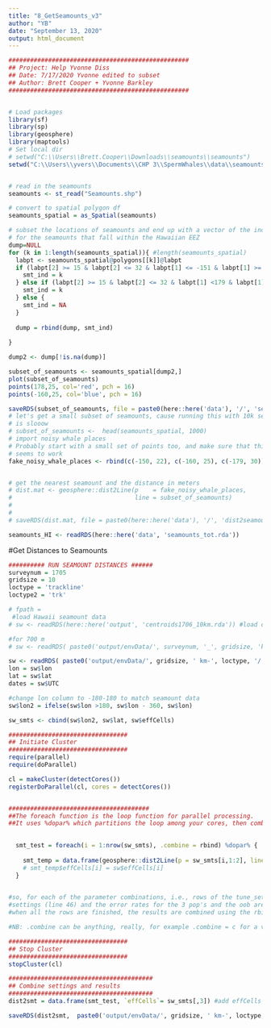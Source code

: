 ```yaml
---
title: "8_GetSeamounts_v3"
author: "YB"
date: "September 13, 2020"
output: html_document
---
```


```r
##################################################
## Project: Help Yvonne Diss
## Date: 7/17/2020 Yvonne edited to subset
## Author: Brett Cooper + Yvonne Barkley
##################################################


# Load packages
library(sf)
library(sp)
library(geosphere)
library(maptools)
# Set local dir
# setwd("C:\\Users\\Brett.Cooper\\Downloads\\seamounts\\seamounts")
setwd("C:\\Users\\yvers\\Documents\\CHP 3\\SpermWhales\\data\\seamounts")


# read in the seamounts
seamounts <- st_read("Seamounts.shp")

# convert to spatial polygon df
seamounts_spatial = as_Spatial(seamounts)

# subset the locations of seamounts and end up with a vector of the indices 
# for the seamounts that fall within the Hawaiian EEZ
dump=NULL
for (k in 1:length(seamounts_spatial)){ #length(seamounts_spatial)
  labpt <- seamounts_spatial@polygons[[k]]@labpt
  if (labpt[2] >= 15 & labpt[2] <= 32 & labpt[1] <= -151 & labpt[1] >= -179){#
    smt_ind = k
  } else if (labpt[2] >= 15 & labpt[2] <= 32 & labpt[1] <179 & labpt[1] >= 170){
    smt_ind = k
  } else {
    smt_ind = NA
  }
  
  dump = rbind(dump, smt_ind)
  
}

dump2 <- dump[!is.na(dump)]

subset_of_seamounts <- seamounts_spatial[dump2,]
plot(subset_of_seamounts)
points(178,25, col='red', pch = 16)
points(-160,25, col='blue', pch = 16)

saveRDS(subset_of_seamounts, file = paste0(here::here('data'), '/', 'seamounts_tot.rda'))
# let's get a small subset of seamounts, cause running this with 10k seamounts
# is slooow
# subset_of_seamounts <-  head(seamounts_spatial, 1000)
# import noisy whale places
# Probably start with a small set of points too, and make sure that this
# seems to work
fake_noisy_whale_places <- rbind(c(-150, 22), c(-160, 25), c(-179, 30))


# get the nearest seamount and the distance in meters
# dist.mat <- geosphere::dist2Line(p    = fake_noisy_whale_places, 
#                                  line = subset_of_seamounts)
# 
# 
# saveRDS(dist.mat, file = paste0(here::here('data'), '/', 'dist2seamount_tot.rda'))

seamounts_HI <- readRDS(here::here('data', 'seamounts_tot.rda'))
```


#Get Distances to Seamounts
```r
########## RUN SEAMOUNT DISTANCES ######
surveynum = 1705
gridsize = 10
loctype = 'trackline'
loctype2 = 'trk'

# fpath = 
 #load Hawaii seamount data
# sw <- readRDS(here::here('output', 'centroids1706_10km.rda')) #load centroid locations from gridding data

#for 700 m 
# sw <- readRDS( paste0('output/envData/', surveynum, '_', gridsize, 'km_', loctype2, '_sw.rda' ) )

sw <- readRDS( paste0('output/envData/', gridsize, ' km-', loctype, '/', surveynum, '_', gridsize, 'km_', loctype2, '_sw.rda' ) )
lon = sw$lon
lat = sw$lat
dates = sw$UTC

#change lon column to -180-180 to match seamount data
sw$lon2 = ifelse(sw$lon >180, sw$lon - 360, sw$lon) 

sw_smts <- cbind(sw$lon2, sw$lat, sw$effCells)

#################################
## Initiate Cluster
#################################
require(parallel)
require(doParallel)

cl = makeCluster(detectCores())
registerDoParallel(cl, cores = detectCores())


#######################################
##The foreach function is the loop function for parallel processing. 
##It uses %dopar% which partitions the loop among your cores, then combines each output using the .combine argument. 

  
  smt_test = foreach(i = 1:nrow(sw_smts), .combine = rbind) %dopar% { 
    
    smt_temp = data.frame(geosphere::dist2Line(p = sw_smts[i,1:2], line = seamounts_HI))
    # smt_temp$effCells[i] = sw$effCells[i]
  }
  

#so, for each of the parameter combinations, i.e., rows of the tune_settings df, the RF is run using those 
#settings (line 46) and the error rates for the 3 pop's and the oob are printed (line 47). 
#when all the rows are finished, the results are combined using the rbind function into one matrix, stored as x.

#NB: .combine can be anything, really, for example .combine = c for a vector, .combine = list for a list, etc.

#################################
## Stop Cluster
#################################
stopCluster(cl)

########################################
## Combine settings and results
########################################
dist2smt = data.frame(smt_test, `effCells`= sw_smts[,3]) #add effCells

saveRDS(dist2smt,  paste0('output/envData/', gridsize, ' km-', loctype, '/', surveynum, '_', gridsize, 'km_', loctype2, '_dist2smt.rda') )
```

